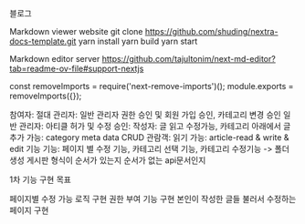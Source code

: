 블로그


Markdown viewer website
git clone https://github.com/shuding/nextra-docs-template.git
yarn install
yarn build
yarn start

Markdown editor server
https://github.com/tajultonim/next-md-editor?tab=readme-ov-file#support-nextjs

const removeImports = require('next-remove-imports')();
module.exports = removeImports({});


참여자: 
  절대 관리자: 일반 관리자 권한 승인 및 회원 가입 승인, 카테고리 변경 승인
  일반 관리자: 아티클 허가 및 수정 승인:
  작성자: 글 읽고 수정가능, 카테고리 아래에서 글 추가 가능: category meta data CRUD
  관람객: 읽기 가능: article-read & write & edit 기능
기능:
  페이지 별 수정 기능,
  카테고리 선택 기능, 
  카테고리 수정기능 -> 폴더 생성
  게시판 형식이 순서가 있는지 순서가 없는 api문서인지

1차 기능 구현 목표

페이지별 수정 가능 로직 구현
권한 부여 기능 구현
본인이 작성한 글들 불러서 수정하는 페이지 구현

